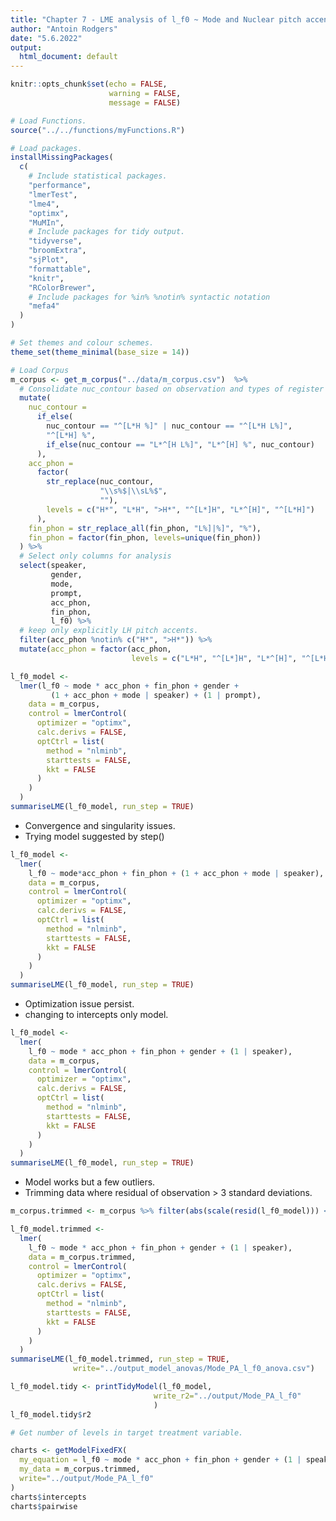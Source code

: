 ```yaml
---
title: "Chapter 7 - LME analysis of l_f0 ~ Mode and Nuclear pitch accents: "
author: "Antoin Rodgers"
date: "5.6.2022"
output:
  html_document: default
---
```


```r
knitr::opts_chunk$set(echo = FALSE,
                      warning = FALSE,
                      message = FALSE)

# Load Functions.
source("../../functions/myFunctions.R") 

# Load packages.
installMissingPackages(
  c(
    # Include statistical packages.
    "performance",
    "lmerTest",
    "lme4",
    "optimx",
    "MuMIn",
    # Include packages for tidy output.
    "tidyverse",
    "broomExtra",
    "sjPlot",
    "formattable",
    "knitr",
    "RColorBrewer",
    # Include packages for %in% %notin% syntactic notation
    "mefa4"
  )
)

# Set themes and colour schemes.
theme_set(theme_minimal(base_size = 14))

# Load Corpus
m_corpus <- get_m_corpus("../data/m_corpus.csv")  %>%
  # Consolidate nuc_contour based on observation and types of register shift.
  mutate(
    nuc_contour =
      if_else(
        nuc_contour == "^[L*H %]" | nuc_contour == "^[L*H L%]",
        "^[L*H] %",
        if_else(nuc_contour == "L*^[H L%]", "L*^[H] %", nuc_contour)
      ),
    acc_phon =
      factor(
        str_replace(nuc_contour,
                    "\\s%$|\\sL%$",
                    ""),
        levels = c("H*", "L*H", ">H*", "^[L*]H", "L*^[H]", "^[L*H]")
      ),
    fin_phon = str_replace_all(fin_phon, "L%]|%]", "%"),
    fin_phon = factor(fin_phon, levels=unique(fin_phon))
  ) %>%
  # Select only columns for analysis
  select(speaker,
         gender,
         mode,
         prompt,
         acc_phon,
         fin_phon,
         l_f0) %>%
  # keep only explicitly LH pitch accents.
  filter(acc_phon %notin% c("H*", ">H*")) %>%
  mutate(acc_phon = factor(acc_phon,
                           levels = c("L*H", "^[L*]H", "L*^[H]", "^[L*H]")))

```


```r
l_f0_model <-
  lmer(l_f0 ~ mode * acc_phon + fin_phon + gender +
         (1 + acc_phon + mode | speaker) + (1 | prompt),
    data = m_corpus,
    control = lmerControl(
      optimizer = "optimx",
      calc.derivs = FALSE,
      optCtrl = list(
        method = "nlminb",
        starttests = FALSE,
        kkt = FALSE
      )
    )
  )
summariseLME(l_f0_model, run_step = TRUE)
```
-    Convergence and singularity issues.
-    Trying model suggested by step()


```r
l_f0_model <-
  lmer(
    l_f0 ~ mode*acc_phon + fin_phon + (1 + acc_phon + mode | speaker),
    data = m_corpus,
    control = lmerControl(
      optimizer = "optimx",
      calc.derivs = FALSE,
      optCtrl = list(
        method = "nlminb",
        starttests = FALSE,
        kkt = FALSE
      )
    )
  )
summariseLME(l_f0_model, run_step = TRUE)
```
-    Optimization issue persist.
-    changing to intercepts only model. 

```r
l_f0_model <-
  lmer(
    l_f0 ~ mode * acc_phon + fin_phon + gender + (1 | speaker),
    data = m_corpus,
    control = lmerControl(
      optimizer = "optimx",
      calc.derivs = FALSE,
      optCtrl = list(
        method = "nlminb",
        starttests = FALSE,
        kkt = FALSE
      )
    )
  )
summariseLME(l_f0_model, run_step = TRUE)
```

-   Model works but a few outliers.
-   Trimming data where residual of observation > 3 standard deviations.

```r
m_corpus.trimmed <- m_corpus %>% filter(abs(scale(resid(l_f0_model))) <= 3)

l_f0_model.trimmed <-
  lmer(
    l_f0 ~ mode * acc_phon + fin_phon + gender + (1 | speaker),
    data = m_corpus.trimmed,
    control = lmerControl(
      optimizer = "optimx",
      calc.derivs = FALSE,
      optCtrl = list(
        method = "nlminb",
        starttests = FALSE,
        kkt = FALSE
      )
    )
  )
summariseLME(l_f0_model.trimmed, run_step = TRUE,
              write="../output_model_anovas/Mode_PA_l_f0_anova.csv")

```


```r
l_f0_model.tidy <- printTidyModel(l_f0_model,
                                write_r2="../output/Mode_PA_l_f0"
                                )
l_f0_model.tidy$r2

```

```r
# Get number of levels in target treatment variable.

charts <- getModelFixedFX(
  my_equation = l_f0 ~ mode * acc_phon + fin_phon + gender + (1 | speaker),
  my_data = m_corpus.trimmed,
  write="../output/Mode_PA_l_f0"
)
charts$intercepts
charts$pairwise


```

